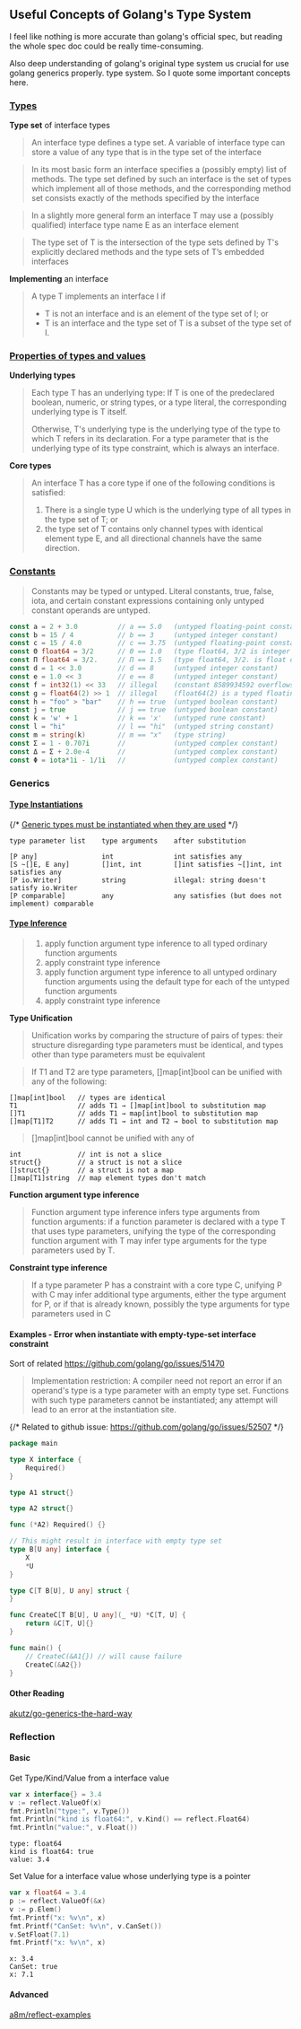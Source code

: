 ## Useful Concepts of Golang's Type System

I feel like nothing is more accurate than golang's official spec, but reading the whole spec doc 
could be really time-consuming.

Also deep understanding of golang's original type system us crucial for use golang generics properly.
type system. So I quote some important concepts here.

### [Types](https://go.dev/ref/spec#Types)

**Type set** of interface types

> An interface type defines a type set. A variable of interface type can store a value of any type that is in the type set of the interface

> In its most basic form an interface specifies a (possibly empty) list of methods. 
The type set defined by such an interface is the set of types which implement all of those methods, 
and the corresponding method set consists exactly of the methods specified by the interface

> In a slightly more general form an interface T may use a (possibly qualified) interface type name E as an interface element

> The type set of T is the intersection of the type sets defined by T's explicitly declared methods and the type sets of T’s embedded interfaces

**Implementing** an interface

> A type T implements an interface I if
> - T is not an interface and is an element of the type set of I; or
> - T is an interface and the type set of T is a subset of the type set of I. 

### [Properties of types and values](https://go.dev/ref/spec#Properties_of_types_and_values)

**Underlying types**

> Each type T has an underlying type: If T is one of the predeclared boolean, numeric, or string types, or a type literal, 
the corresponding underlying type is T itself. 
>
> Otherwise, T's underlying type is the underlying type of the type to which T refers in its declaration. 
For a type parameter that is the underlying type of its type constraint, which is always an interface.

**Core types**

> An interface T has a core type if one of the following conditions is satisfied:
>
> 1. There is a single type U which is the underlying type of all types in the type set of T; or
> 2. the type set of T contains only channel types with identical element type E, and all directional channels have the same direction.


### [Constants](https://go.dev/ref/spec#Constants)

> Constants may be typed or untyped. Literal constants, true, false, iota, and certain constant expressions containing 
only untyped constant operands are untyped.

```go
const a = 2 + 3.0          // a == 5.0   (untyped floating-point constant)
const b = 15 / 4           // b == 3     (untyped integer constant)
const c = 15 / 4.0         // c == 3.75  (untyped floating-point constant)
const Θ float64 = 3/2      // Θ == 1.0   (type float64, 3/2 is integer division)
const Π float64 = 3/2.     // Π == 1.5   (type float64, 3/2. is float division)
const d = 1 << 3.0         // d == 8     (untyped integer constant)
const e = 1.0 << 3         // e == 8     (untyped integer constant)
const f = int32(1) << 33   // illegal    (constant 8589934592 overflows int32)
const g = float64(2) >> 1  // illegal    (float64(2) is a typed floating-point constant)
const h = "foo" > "bar"    // h == true  (untyped boolean constant)
const j = true             // j == true  (untyped boolean constant)
const k = 'w' + 1          // k == 'x'   (untyped rune constant)
const l = "hi"             // l == "hi"  (untyped string constant)
const m = string(k)        // m == "x"   (type string)
const Σ = 1 - 0.707i       //            (untyped complex constant)
const Δ = Σ + 2.0e-4       //            (untyped complex constant)
const Φ = iota*1i - 1/1i   //            (untyped complex constant)
```


### Generics

#### [Type Instantiations](https://tip.golang.org/ref/spec#Instantiations)

{/* [Generic types must be instantiated when they are used](https://stackoverflow.com/a/71282839) */}

```
type parameter list    type arguments    after substitution

[P any]                int               int satisfies any
[S ~[]E, E any]        []int, int        []int satisfies ~[]int, int satisfies any
[P io.Writer]          string            illegal: string doesn't satisfy io.Writer
[P comparable]         any               any satisfies (but does not implement) comparable
```

#### [Type Inference](https://tip.golang.org/ref/spec#Type_inference)


> 1. apply function argument type inference to all typed ordinary function arguments
> 2. apply constraint type inference
> 3. apply function argument type inference to all untyped ordinary function arguments using the default type for each of the untyped function arguments
> 4. apply constraint type inference

**Type Unification**

> Unification works by comparing the structure of pairs of types: their structure disregarding type parameters must be identical, and types other than type parameters must be equivalent

> If T1 and T2 are type parameters, []map[int]bool can be unified with any of the following:

```
[]map[int]bool   // types are identical
T1               // adds T1 → []map[int]bool to substitution map
[]T1             // adds T1 → map[int]bool to substitution map
[]map[T1]T2      // adds T1 → int and T2 → bool to substitution map
```

> []map[int]bool cannot be unified with any of

```
int              // int is not a slice
struct{}         // a struct is not a slice
[]struct{}       // a struct is not a map
[]map[T1]string  // map element types don't match
```

**Function argument type inference**

> Function argument type inference infers type arguments from function arguments: 
if a function parameter is declared with a type T that uses type parameters, 
unifying the type of the corresponding function argument with T may infer type arguments 
for the type parameters used by T.

**Constraint type inference**

> If a type parameter P has a constraint with a core type C, unifying P with C may infer additional type arguments, 
either the type argument for P, or if that is already known, possibly the type arguments for type parameters used in C


#### Examples - Error when instantiate with empty-type-set interface constraint

Sort of related https://github.com/golang/go/issues/51470

> Implementation restriction: A compiler need not report an error if an operand's type is a type parameter 
with an empty type set. Functions with such type parameters cannot be instantiated; 
any attempt will lead to an error at the instantiation site.


{/* Related to github issue: https://github.com/golang/go/issues/52507 */}

```go copy
package main

type X interface {
	Required()
}

type A1 struct{}

type A2 struct{}

func (*A2) Required() {}

// This might result in interface with empty type set
type B[U any] interface {
	X
	*U
}

type C[T B[U], U any] struct {
}

func CreateC[T B[U], U any](_ *U) *C[T, U] {
	return &C[T, U]{}
}

func main() {
	// CreateC(&A1{}) // will cause failure
	CreateC(&A2{})
}
```

#### Other Reading

[akutz/go-generics-the-hard-way](https://github.com/akutz/go-generics-the-hard-way)

### Reflection

#### Basic

Get Type/Kind/Value from a interface value

```go copy
var x interface{} = 3.4
v := reflect.ValueOf(x)
fmt.Println("type:", v.Type())
fmt.Println("kind is float64:", v.Kind() == reflect.Float64)
fmt.Println("value:", v.Float())
```

```console
type: float64
kind is float64: true
value: 3.4  
```

Set Value for a interface value whose underlying type is a pointer
```go copy
var x float64 = 3.4
p := reflect.ValueOf(&x)
v := p.Elem()
fmt.Printf("x: %v\n", x)
fmt.Printf("CanSet: %v\n", v.CanSet())
v.SetFloat(7.1)
fmt.Printf("x: %v\n", x)
```

```console
x: 3.4
CanSet: true
x: 7.1 
```

#### Advanced

[a8m/reflect-examples](https://github.com/a8m/reflect-examples)